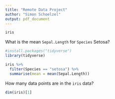 ```yaml
---
title: "Remote Data Project"
author: "Simon Schoelzel"
output: pdf_document
---
```


```r
iris
```

What is the mean `Sepal.Length` for `Species` Setosa?

```r
#install.packages("tidyverse")
library(tidyverse)

iris %>% 
  filter(Species == "setosa") %>% 
  summarise(mean = mean(Sepal.Length))
```


How many data points are in the `iris` data?

```r
dim(iris)[1]
```

